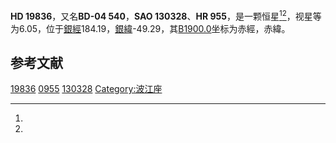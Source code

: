 {{Starbox begin
| name = HD 19836
}}
{{Starbox observe
| epoch = [[J2000.0|J2000.0]]
| constell = {{星座名待查}}<ref name=SIMBAD>{{cite web
 | url=http://simbad.u-strasbg.fr/simbad/sim-id?Ident=HR+955
 | title =Pulsating variable Star
 | publisher=Centre de Données astronomiques de Strasbourg
 | work=SIMBAD
 | accessdate=2012-07-13}}</ref><ref name=DATA>{{cite web
 | url=http://vizier.u-strasbg.fr/viz-bin/VizieR-5?-out.add=.&-source=5050&-corr=PK=HR&-out.max=9999&HR=955
 | title=VizieR Detailed Page
 | accessdate=2012-07-13
 | archive-date=2016-03-04
 | archive-url=https://web.archive.org/web/20160304235326/http://vizier.u-strasbg.fr/viz-bin/VizieR-5?-out.add=.&-source=5050&-corr=PK=HR&-out.max=9999&HR=955
 | dead-url=no
 }}</ref>
| 星官 = 
| ra = {{RA|3|11|18.8}}<ref name=SIMBAD /><ref name=DATA />
| dec = {{DEC|-3|48|42}}<ref name=SIMBAD /><ref name=DATA />
| appmag_v = 6.05<ref name=SIMBAD /><ref name=DATA />
}}
{{Starbox character
| class = M1III<ref name=SIMBAD /><ref name=DATA />
| b-v = 1.66<ref name=SIMBAD /><ref name=DATA />
| u-b = 1.94<ref name=SIMBAD /><ref name=DATA />
| r-i = <ref name=SIMBAD /><ref name=DATA />
| variable = 
}}
{{Starbox astrometry
| radial_v = 1.94
| prop_mo_ra = 24
| parallax = 
| p_error = 
}}
{{Starbox catalog
| names =BD-04 540，[[SAO星表|SAO]] 130328，[[HD星表|HD]] 19836，[[HR星表|HR]] 955}}
{{Starbox reference |Simbad=HR+955}}
{{Starbox end}}

'''HD 19836'''，又名'''BD-04 540'''，'''SAO 130328'''、'''HR 955'''，是一颗恒星<ref name=SIMBAD /><ref name=DATA />，视星等为6.05，位于[[銀道座標系|銀經]]184.19，[[銀道座標系|銀緯]]-49.29，其[[B1900.0|B1900.0]]坐标为赤經{{RA|3|6|18.3}}，赤緯{{DEC|-4|-49.29|22}}。

== 参考文献 ==
{{reflist}}

{{star-stub}}

[[Category:HD和HDE天體|19836]]
[[Category:HR天體|0955]]
[[Category:SAO天體|130328]]
[[Category:波江座|Category:波江座]]